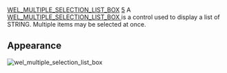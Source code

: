 [[Property:title|WEL_MULTIPLE_SELECTION_LIST_BOX]]
[[Property:weight|5]]
A [[ref:libraries/wel/reference/wel_multiple_selection_list_box_chart|WEL_MULTIPLE_SELECTION_LIST_BOX ]] is a control used to display a list of <eiffel>STRING</eiffel>. Multiple items may be selected at once. 

==Appearance==
 [[Image:wel-multiple-selection-list-box|wel_multiple_selection_list_box]]  <br/>
<br/>

{{seealso| '''See also''' <br/>
[[WEL_SINGLE_SELECTION_LIST_BOX|WEL_SINGLE_SELECTION_LIST_BOX]]  }}




